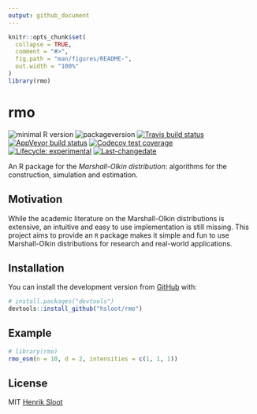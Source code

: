 ```yaml
---
output: github_document
---
```


<!-- README.md is generated from README.Rmd. Please edit that file -->

```r
knitr::opts_chunk$set(
  collapse = TRUE,
  comment = "#>",
  fig.path = "man/figures/README-",
  out.width = "100%"
)
library(rmo)
```

# rmo

<!-- badges: start -->
![minimal R version](https://img.shields.io/badge/R%3E%3D-3.6.1-6666ff.svg)
![packageversion](https://img.shields.io/badge/Package%20version-0.0.0.9000-orange.svg?style=flat-square)
[![Travis build status](https://travis-ci.org/hsloot/rmo.svg?branch=master)](https://travis-ci.org/hsloot/rmo)
[![AppVeyor build status](https://ci.appveyor.com/api/projects/status/github/hsloot/rmo?branch=master&svg=true)](https://ci.appveyor.com/project/hsloot/rmo)
[![Codecov test coverage](https://codecov.io/gh/hsloot/rmo/branch/master/graph/badge.svg)](https://codecov.io/gh/hsloot/rmo?branch=master)
[![Lifecycle: experimental](https://img.shields.io/badge/lifecycle-experimental-orange.svg)](https://www.tidyverse.org/lifecycle/#experimental)
[![Last-changedate](https://img.shields.io/badge/last%20change-`r gsub('-', '--', Sys.Date())`-yellowgreen.svg)](/commits/master)
<!-- badges: end -->

An R package for the *Marshall-Olkin distribution*: algorithms for the construction, simulation and estimation.

## Motivation

While the academic literature on the Marshall-Olkin distributions is extensive, an intuitive and easy to use implementation is still missing. This project aims to provide an `R` package makes it simple and fun to use Marshall-Olkin distributions for research and real-world applications.

## Installation

You can install the development version from [GitHub](https://github.com/) with:

``` r
# install.packages("devtools")
devtools::install_github("hsloot/rmo")
```

## Example

```r
# library(rmo)
rmo_esm(n = 10, d = 2, intensities = c(1, 1, 1))
```

## License

MIT [Henrik Sloot]()
